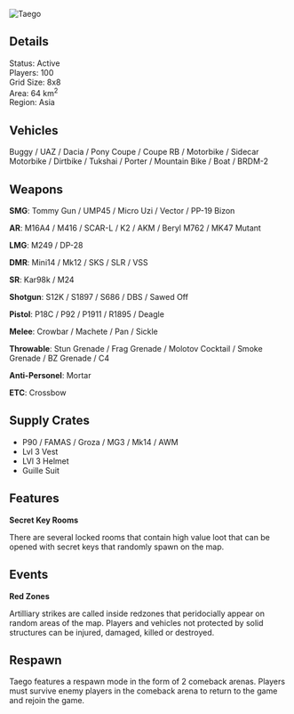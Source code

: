 ![Taego](/img/maps/Taego_Main_High_Res.webp)

## Details

Status: Active  
Players: 100  
Grid Size: 8x8  
Area: 64 km<sup>2</sup>    
Region: Asia  

## Vehicles

Buggy / UAZ / Dacia / Pony Coupe / Coupe RB / Motorbike / Sidecar Motorbike / Dirtbike / Tukshai / Porter / Mountain Bike / Boat / BRDM-2  

## Weapons

**SMG**: Tommy Gun / UMP45 / Micro Uzi / Vector / PP-19 Bizon  

**AR**: M16A4 / M416 / SCAR-L / K2 / AKM / Beryl M762 / MK47 Mutant   

**LMG**: M249 / DP-28  

**DMR**: Mini14 / Mk12 / SKS / SLR / VSS  

**SR**: Kar98k / M24

**Shotgun**: S12K / S1897 / S686 / DBS / Sawed Off  

**Pistol**: P18C / P92 / P1911 / R1895 / Deagle  

**Melee**: Crowbar / Machete / Pan / Sickle  

**Throwable**: Stun Grenade / Frag Grenade / Molotov Cocktail / Smoke Grenade / BZ Grenade / C4  

**Anti-Personel**: Mortar   

**ETC**: Crossbow  

## Supply Crates

- P90 / FAMAS / Groza / MG3 / Mk14 / AWM
- Lvl 3 Vest
- LVl 3 Helmet
- Guille Suit 

## Features

**Secret Key Rooms**  

There are several locked rooms that contain high value loot that can be opened with secret keys that randomly spawn on the map.  

## Events

**Red Zones**

Artilliary strikes are called inside redzones that peridocially appear on random areas of the map. Players and vehicles not protected by solid structures can be injured, damaged, killed or destroyed. 

## Respawn

Taego features a respawn mode in the form of 2 comeback arenas. Players must survive enemy players in the comeback arena to return to the game and rejoin the game.  